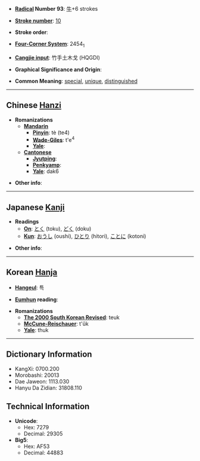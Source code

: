 * '''[[Wiktionary:Chinese radical index| Radical]] Number 93''': [[Wiktionary:Chinese radical index 牛|牛]]+6 strokes

* '''[[Wiktionary:Chinese total strokes index|Stroke number]]''': [[Wiktionary:Chinese total strokes index 10|10]]

* '''Stroke order''': 

* '''[[Wiktionary:Chinese four corner index|Four-Corner System]]''': 2454<sub>1</sub>

* '''[[Wiktionary:Chinese Cangjie index|Cangjie input]]''': 竹手土木戈 (HQGDI)

* '''Graphical Significance and Origin''': 

* '''Common Meaning''': [[special]], [[unique]], [[distinguished]]

----

== Chinese [[Hanzi]] ==

* '''Romanizations'''
** '''[[Mandarin]]'''
*** '''[[Pinyin]]''': tè (te4)
*** '''[[Wade-Giles]]''': t'e<sup>4</sup>
*** '''[[Yale]]''': 
** '''[[Cantonese]]'''
*** '''[[Jyutping]]''':
*** '''[[Penkyamp]]''': 
*** '''[[Yale]]''': dak6

* '''Other info''': 

----

== Japanese [[Kanji]] ==

* '''Readings'''
** '''[[On]]''': [[とく]] (toku), [[どく]] (doku)
** '''[[Kun]]''': [[おうし]] (oushi), [[ひとり]] (hitori), [[ことに]] (kotoni)

* '''Other info''':  

----

== Korean [[Hanja]] ==

* '''[[Hangeul]]''': 특

* '''[[Eumhun]] reading''': 

* '''Romanizations'''
** '''[[The 2000 South Korean Revised Romanization|The 2000 South Korean Revised]]''': teuk
** '''[[McCune-Reischauer]]''': t'ŭk
** '''[[Yale]]''': thuk

----

== Dictionary Information ==

* KangXi: 0700.200
* Morobashi: 20013
* Dae Jaweon: 1113.030
* Hanyu Da Zidian: 31808.110

== Technical Information ==

* '''Unicode''':
** Hex: 7279
** Decimal: 29305
* '''Big5''':
** Hex: AF53
** Decimal: 44883
